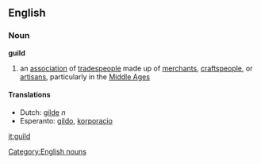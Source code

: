==English==
===Noun===
'''guild'''

# an [[association]] of [[tradespeople]] made up of [[merchant]]s, [[craftspeople]], or [[artisan]]s, particularly in the [[Middle Ages]]

====Translations====
*Dutch: [[gilde]] ''n''
*Esperanto: [[gildo]], [[korporacio]]
[[Category:English nouns]]
[[it:guild]]